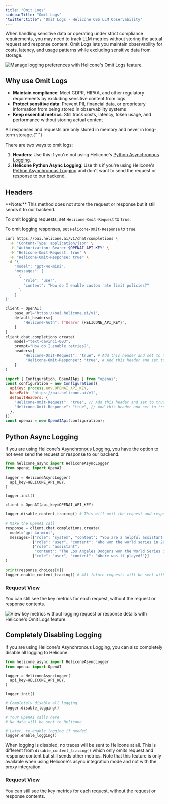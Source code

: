 ```yaml
---
title: "Omit Logs"
sidebarTitle: "Omit Logs"
"twitter:title": "Omit Logs - Helicone OSS LLM Observability"
---
```



When handling sensitive data or operating under strict compliance requirements, you may need to track LLM metrics without storing the actual request and response content. Omit Logs lets you maintain observability for costs, latency, and usage patterns while excluding sensitive data from storage.

<Frame caption="Omit requests, responses or both in your logs. ">
  <img
    src="/images/omit-logs/example-omit-logs.png"
    alt="Manage logging preferences with Helicone's Omit Logs feature."
  />
</Frame>

## Why use Omit Logs

- **Maintain compliance**: Meet GDPR, HIPAA, and other regulatory requirements by excluding sensitive content from logs
- **Protect sensitive data**: Prevent PII, financial data, or proprietary information from being stored in observability systems
- **Keep essential metrics**: Still track costs, latency, token usage, and performance without storing actual content

<Check>
  All responses and requests are only stored in memory and never in long-term
  storage.{" "}
</Check>

There are two ways to omit logs:

1. **Headers**: Use this if you're not using Helicone's [Python Asynchronous Logging](/getting-started/integration-method/openllmetry).
2. **Helicone Python Async Logging**: Use this if you're using Helicone's [Python Asynchronous Logging](/getting-started/integration-method/openllmetry) and don't want to send the request or response to our backend.

## Headers

<Note>
  **Note:** This method does not store the request or response but it still
  sends it to our backend.
</Note>

To omit logging requests, set `Helicone-Omit-Request` to `true`.

To omit logging responses, set `Helicone-Omit-Response` to `true`.

<CodeGroup>

```bash Curl
curl https://oai.helicone.ai/v1/chat/completions \
  -H "Content-Type: application/json" \
  -H "Authorization: Bearer $OPENAI_API_KEY" \
  -H "Helicone-Omit-Request: true" \
  -H "Helicone-Omit-Response: true" \
 -d '{
    "model": "gpt-4o-mini",
    "messages": [
      {
        "role": "user",
        "content": "How do I enable custom rate limit policies?"
      }
    ]
}'
```

```python Python
client = OpenAI(
    base_url="https://oai.helicone.ai/v1",
    default_headers={
        "Helicone-Auth": f"Bearer {HELICONE_API_KEY}",
    }
)
client.chat.completions.create(
    model="text-davinci-003",
    prompt="How do I enable retries?",
    headers={
        "Helicone-Omit-Request": "true", # Add this header and set to true
         "Helicone-Omit-Response": "true", # Add this header and set to true
    }
)
```

```js Node
import { Configuration, OpenAIApi } from "openai";
const configuration = new Configuration({
  apiKey: process.env.OPENAI_API_KEY,
  basePath: "https://oai.helicone.ai/v1",
  defaultHeaders: {
    "Helicone-Omit-Request": "true", // Add this header and set to true
    "Helicone-Omit-Response": "true", // Add this header and set to true
  },
});
const openai = new OpenAIApi(configuration);
```

</CodeGroup>

## Python Async Logging

If you are using Helicone's [Asynchronous Logging](/getting-started/integration-method/openllmetry), you have the option to not even send the request or response to our backend.

```python
from helicone_async import HeliconeAsyncLogger
from openai import OpenAI

logger = HeliconeAsyncLogger(
  api_key=HELICONE_API_KEY,
)

logger.init()

client = OpenAI(api_key=OPENAI_API_KEY)

logger.disable_content_tracing() # This will omit the request and response from being sent to our backend till the time you call logger.enable_content_tracing()

# Make the OpenAI call
response = client.chat.completions.create(
  model="gpt-4o-mini",
  messages=[{"role": "system", "content": "You are a helpful assistant."},
            {"role": "user", "content": "Who won the world series in 2020?"},
            {"role": "assistant",
             "content": "The Los Angeles Dodgers won the World Series in 2020."},
            {"role": "user", "content": "Where was it played?"}]
)

print(response.choices[0])
logger.enable_content_tracing() # All future requests will be sent with the request and response
```

### Request View

You can still see the key metrics for each request, without the request or response contents.

<Frame caption="Focus on capturing key metrics and ignore the noise of the request and response. ">
  <img
    src="/images/omit-logs/example-omit-logs-key-metrics.png"
    alt="View key metrics without logging request or response details with Helicone's Omit Logs feature."
  />
</Frame>

## Completely Disabling Logging

If you are using Helicone's Asynchronous Logging, you can also completely disable all logging to Helicone:

```python
from helicone_async import HeliconeAsyncLogger
from openai import OpenAI

logger = HeliconeAsyncLogger(
  api_key=HELICONE_API_KEY,
)

logger.init()

# Completely disable all logging
logger.disable_logging()

# Your OpenAI calls here
# No data will be sent to Helicone

# Later, re-enable logging if needed
logger.enable_logging()
```

When logging is disabled, no traces will be sent to Helicone at all. This is different from `disable_content_tracing()` which only omits request and response content but still sends other metrics. Note that this feature is only available when using Helicone's async integration mode and not with the proxy integration.

### Request View

You can still see the key metrics for each request, without the request or response contents.

<QuestionsSection />
